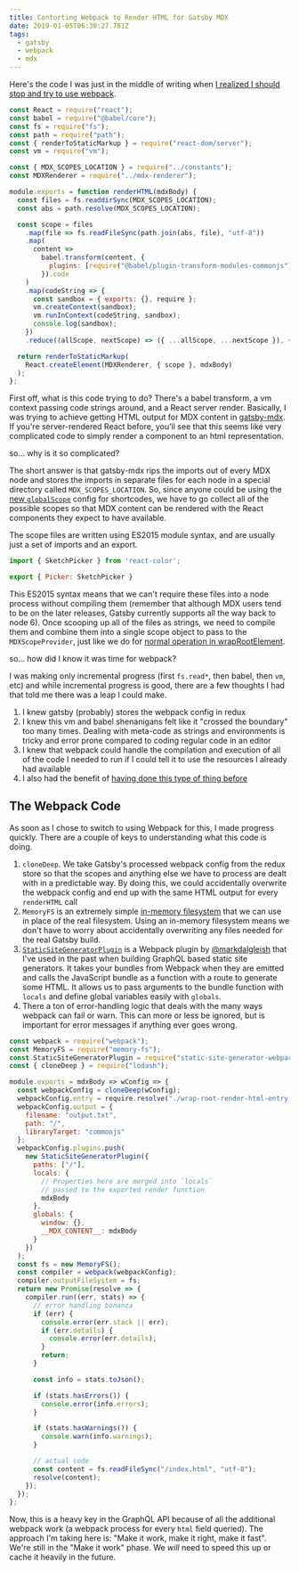 ```yaml
---
title: Contorting Webpack to Render HTML for Gatsby MDX
date: 2019-01-05T06:30:27.781Z
tags:
  - gatsby
  - webpack
  - mdx
---
```

Here's the code I was just in the middle of writing when [I realized I should stop and try to use webpack](https://twitter.com/chrisbiscardi/status/1081412264085807105).

```js
const React = require("react");
const babel = require("@babel/core");
const fs = require("fs");
const path = require("path");
const { renderToStaticMarkup } = require("react-dom/server");
const vm = require("vm");

const { MDX_SCOPES_LOCATION } = require("../constants");
const MDXRenderer = require("../mdx-renderer");

module.exports = function renderHTML(mdxBody) {
  const files = fs.readdirSync(MDX_SCOPES_LOCATION);
  const abs = path.resolve(MDX_SCOPES_LOCATION);

  const scope = files
    .map(file => fs.readFileSync(path.join(abs, file), "utf-8"))
    .map(
      content =>
        babel.transform(content, {
          plugins: [require("@babel/plugin-transform-modules-commonjs")]
        }).code
    )
    .map(codeString => {
      const sandbox = { exports: {}, require };
      vm.createContext(sandbox);
      vm.runInContext(codeString, sandbox);
      console.log(sandbox);
    })
    .reduce((allScope, nextScope) => ({ ...allScope, ...nextScope }), {});

  return renderToStaticMarkup(
    React.createElement(MDXRenderer, { scope }, mdxBody)
  );
};
```

First off, what is this code trying to do? There's a babel transform, a vm context passing code strings around, and a React server render. Basically, I was trying to achieve getting HTML output for MDX content in [gatsby-mdx](https://github.com/ChristopherBiscardi/gatsby-mdx). If you're server-rendered React before, you'll see that this seems like very complicated code to simply render a component to an html representation.

so... why is it so complicated?

The short answer is that gatsby-mdx rips the imports out of every MDX node and stores the imports in separate files for each node in a special directory called `MDX_SCOPES_LOCATION`. So, since anyone could be using the [new `globalScope`](https://www.christopherbiscardi.com/post/towards-shortcodes-for-gatsby-sites) config for shortcodes, we have to go collect all of the possible scopes so that MDX content can be rendered with the React components they expect to have available.

The scope files are written using ES2015 module syntax, and are usually just a set of imports and an export.

```js
import { SketchPicker } from 'react-color';

export { Picker: SketchPicker }
```

This ES2015 syntax means that we can't require these files into a node process without compiling them (remember that although MDX users tend to be on the later releases, Gatsby currently supports all the way back to node 6). Once scooping up all of the files as strings, we need to compile them and combine them into a single scope object to pass to the `MDXScopeProvider`, just like we do for [normal operation in wrapRootElement](https://github.com/ChristopherBiscardi/gatsby-mdx/blob/00769a1b72455f40843cd2f09ee34fd63b009fb2/packages/gatsby-mdx/wrap-root-element.js).

so... how did I know it was time for webpack?

I was making only incremental progress (first `fs.read*`, then babel, then `vm`, etc) and while incremental progress is good, there are a few thoughts I had that told me there was a leap I could make.

1. I knew gatsby (probably) stores the webpack config in redux
2. I knew this vm and babel shenanigans felt like it "crossed the boundary" too many times. Dealing with meta-code as strings and environments is tricky and error prone compared to coding regular code in an editor
3. I knew that webpack could handle the compilation and execution of all of the code I needed to run if I could tell it to use the resources I already had available
4. I also had the benefit of [having done this type of thing before](https://github.com/superawesomelabs/leo/blob/80e7af6c01590e2dd53477956f8beb33f958c01f/packages/leo-core/src/webpack.config.build.js)

## The Webpack Code

As soon as I chose to switch to using Webpack for this, I made progress quickly. There are a couple of keys to understanding what this code is doing.

1. `cloneDeep`. We take Gatsby's processed webpack config from the redux store so that the scopes and anything else we have to process are dealt with in a predictable way. By doing this, we could accidentally overwrite the webpack config and end up with the same HTML output for every `renderHTML` call
2. `MemoryFS` is an extremely simple [in-memory filesystem](https://github.com/webpack/memory-fs) that we can use in place of the real filesystem. Using an in-memory filesystem means we don't have to worry about accidentally overwriting any files needed for the real Gatsby build.
3. [`StaticSiteGeneratorPlugin`](https://github.com/markdalgleish/static-site-generator-webpack-plugin) is a Webpack plugin by [@markdalgleish](https://twitter.com/markdalgleish) that I've used in the past when building GraphQL based static site generators. It takes your bundles from Webpack when they are emitted and calls the JavaScript bundle as a function with a route to generate some HTML. It allows us to pass arguments to the bundle function with `locals` and define global variables easily with `globals`.
4. There a ton of error-handling logic that deals with the many ways webpack can fail or warn. This can more or less be ignored, but is important for error messages if anything ever goes wrong.

```js
const webpack = require("webpack");
const MemoryFS = require("memory-fs");
const StaticSiteGeneratorPlugin = require("static-site-generator-webpack-plugin");
const { cloneDeep } = require("lodash");

module.exports = mdxBody => wConfig => {
  const webpackConfig = cloneDeep(wConfig);
  webpackConfig.entry = require.resolve("./wrap-root-render-html-entry.js");
  webpackConfig.output = {
    filename: "output.txt",
    path: "/",
    libraryTarget: "commonjs"
  };
  webpackConfig.plugins.push(
    new StaticSiteGeneratorPlugin({
      paths: ["/"],
      locals: {
        // Properties here are merged into `locals`
        // passed to the exported render function
        mdxBody
      },
      globals: {
        window: {},
        __MDX_CONTENT__: mdxBody
      }
    })
  );
  const fs = new MemoryFS();
  const compiler = webpack(webpackConfig);
  compiler.outputFileSystem = fs;
  return new Promise(resolve => {
    compiler.run((err, stats) => {
      // error handling bonanza
      if (err) {
        console.error(err.stack || err);
        if (err.details) {
          console.error(err.details);
        }
        return;
      }

      const info = stats.toJson();

      if (stats.hasErrors()) {
        console.error(info.errors);
      }

      if (stats.hasWarnings()) {
        console.warn(info.warnings);
      }

      // actual code
      const content = fs.readFileSync("/index.html", "utf-8");
      resolve(content);
    });
  });
};
```

Now, this is a heavy key in the GraphQL API because of all the additional webpack work (a webpack process for every `html` field queried). The approach I'm taking here is: "Make it work, make it right, make it fast". We're still in the "Make it work" phase. We *will* need to speed this up or cache it heavily in the future.
